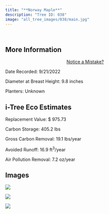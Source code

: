 ```yaml
---
title: "**Norway Maple**"
description: "Tree ID: 038"
image: "all_tree_images/038/main.jpg"
---
```


<br>

## **More Information**
::: column-margin
<center><a class="button" href="https://forms.gle/W6f5nwYxrM33hF4f7">Notice a Mistake?</a></center>
:::


Date Recorded:  9/21/2022

Diameter at Breast Height:  9.8  inches

Planters:  Unknown

## **i-Tree Eco Estimates**


 Replacement Value: $ 975.73

 Carbon Storage:  405.2  lbs

 Gross Carbon Removal:  19.1  lbs/year

 Avoided Runoff:  16.9  ft<sup>3</sup>/year

 Air Pollution Removal:  7.2  oz/year

## **Images**


 ![](all_tree_images/038/IMG_6441.jpg)

 ![](all_tree_images/038/IMG_6442.jpg)

 ![](all_tree_images/038/main.jpg)
